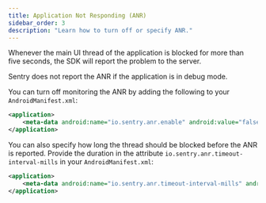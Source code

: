 ```yaml
---
title: Application Not Responding (ANR)
sidebar_order: 3
description: "Learn how to turn off or specify ANR."
---
```


Whenever the main UI thread of the application is blocked for more than five seconds, the SDK will report the problem to the server.

<Note>

Sentry does not report the ANR if the application is in debug mode.

</Note>

You can turn off monitoring the ANR by adding the following to your `AndroidManifest.xml`:

```xml {filename:"AndroidManifest.xml"}
<application>
    <meta-data android:name="io.sentry.anr.enable" android:value="false" />
</application>
```

You can also specify how long the thread should be blocked before the ANR is reported. Provide the duration in the attribute `io.sentry.anr.timeout-interval-mills` in your `AndroidManifest.xml`:

```xml {filename:"AndroidManifest.xml"}
<application>
    <meta-data android:name="io.sentry.anr.timeout-interval-mills" android:value="2000" />
</application>
```
